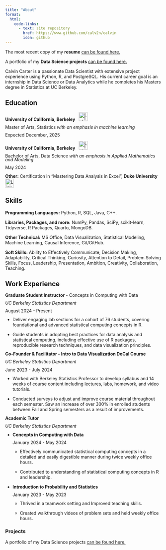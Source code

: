 ```yaml
---
title: "About"
format:
  html:
    code-links:
      - text: site repository
        href: https://www.github.com/calv2n/calvin
        icon: github
---
```


The most recent copy of my **resume** [can be found here.](pages/calvinc-resume.pdf)

A portfolio of my **Data Science projects** [can be found here.](projects.qmd)

Calvin Carter is a passionate Data Scientist with extensive project experience using Python, R, and PostgreSQL. His current career goal is an internship in Data Science or Data Analytics while he completes his Masters degree in Statistics at UC Berkeley.

## Education

:::{#education1 style="line-height: 0.8;"}
**University of California, Berkeley** &nbsp;
<img src="pages/cal-logo.png" alt="LinkedIn logo" width="28" height="28">

Master of Arts, Statistics *with an emphasis in machine learning*

Expected December, 2025
:::

:::{#education2 style="line-height: 0.8;"}
**University of California, Berkeley** &nbsp;
<img src="pages/cal-logo.png" alt="LinkedIn logo" width="28" height="28">

Bachelor of Arts, Data Science *with an emphasis in Applied Mathematics and Modeling*

May 2024
:::

**Other:**
Certification in "Mastering Data Analysis in Excel", **Duke University** &nbsp;
<img src="pages/duke-logo.png" alt="LinkedIn logo" width="28" height="28">

## Skills

**Programming Languages:** Python, R, SQL, Java, C++.

**Libraries, Packages, and more:** NumPy, Pandas, SciPy, scikit-learn, Tidyverse, R Packages, Quarto, MongoDB.

**Other Technical:** MS Office, Data Visualization, Statistical Modeling, Machine Learning, Causal Inference, Git/GitHub.

**Soft Skills:** Ability to Effectively Communicate, Decision Making, Adaptability, Critical Thinking, Curiosity, Attention to Detail, Problem Solving Skills, Focus, Leadership, Presentation, Ambition, Creativity, Collaboration, Teaching.

## Work Experience

:::{#work-experience1 style="line-height: 0.8;"}

**Graduate Student Instructor** - Concepts in Computing with Data 

*UC Berkeley Statistics Department*

August 2024 - Present
:::

- Deliver engaging lab sections for a cohort of 76 students, covering foundational and advanced statistical
computing concepts in R.

- Guide students in adopting best practices for data analysis and statistical computing, including effective use
of R packages, reproducible research techniques, and data visualization principles.

:::{#work-experience2 style="line-height: 0.8;"}
**Co-Founder & Facilitator - Intro to Data Visualization DeCal Course**

*UC Berkeley Statistics Department*

June 2023 - July 2024
:::
- Worked with Berkeley Statistics Professor to develop syllabus and 14 weeks of course content including
lectures, labs, homework, and video tutorials.

- Conducted surveys to adjust and improve course material throughout each semester. Saw an increase of
over 300% in enrolled students between Fall and Spring semesters as a result of improvements.

::: {#work-experience3}

::: {style="line-height: 0.8;"}
**Academic Tutor**

*UC Berkeley Statistics Department*
:::

- ::: {style="line-height: 0.8;"}
    **Concepts in Computing with Data**

    January 2024 - May 2024
  :::

    - Effectively communicated statistical computing concepts in a detailed and easily digestible manner during twice weekly office hours.
   
    - Contributed to understanding of statistical computing concepts in R and leadership.
    

- ::: {style="line-height: 0.8;"}
    **Introduction to Probability and Statistics**

    January 2023 - May 2023
  :::

    - Thrived in a teamwork setting and Improved teaching skills. 
    
    - Created walkthrough videos of problem sets and held weekly office hours.
:::

### Projects

A portfolio of my Data Science projects [can be found here.](projects.qmd)